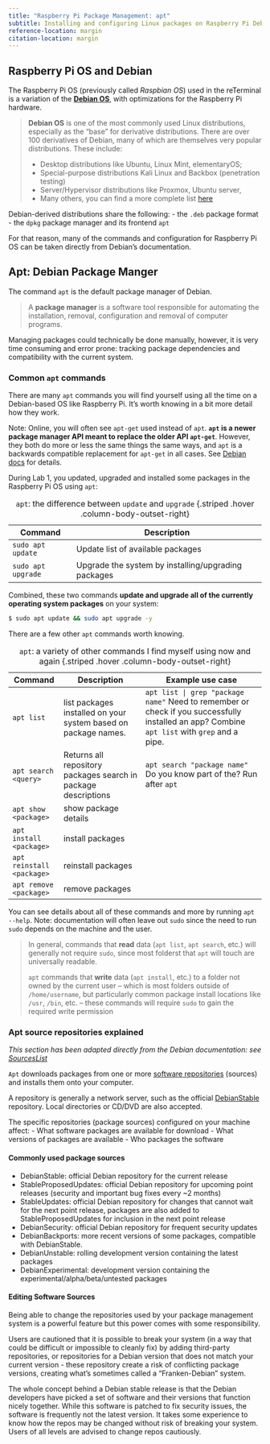 ```yaml
---
title: "Raspberry Pi Package Management: apt"
subtitle: Installing and configuring Linux packages on Raspberry Pi Debian using the `apt` package manager. 
reference-location: margin
citation-location: margin
---
```


## Raspberry Pi OS and Debian

The Raspberry Pi OS (previously called *Raspbian OS*) used in the reTerminal is a variation of the [**Debian OS**](https://en.wikipedia.org/wiki/Debian), with optimizations for the Raspberry Pi hardware.

> **Debian OS** is one of the most commonly used Linux distributions, especially as the "base" for derivative distributions. There are over 100 derivatives of Debian, many of which are themselves very popular distributions. These include:
>
> - Desktop distributions like Ubuntu, Linux Mint, elementaryOS;
> - Special-purpose distributions Kali Linux and Backbox (penetration testing)
> - Server/Hypervisor distributions like Proxmox, Ubuntu server, 
> - Many others, you can find a more complete list [here](https://en.wikipedia.org/wiki/List_of_Linux_distributions#Debian-based)

Debian-derived distributions share the following:
- the `.deb` package format 
- the `dpkg` package manager and its frontend `apt`

For that reason, many of the commands and configuration for Raspberry Pi OS can be taken directly from Debian's documentation.

## Apt: Debian Package Manger

The command `apt` is the default package manager of Debian.

> A **package manager** is a software tool responsible for automating the installation, removal, configuration and removal of computer programs.

Managing packages could technically be done manually, however, it is very time consuming and error prone: tracking package dependencies and compatibility with the current system. 

### Common `apt` commands

There are many `apt` commands you will find yourself using all the time on a Debian-based OS like Raspberry Pi. It's worth knowing in a bit more detail how they work.

Note: Online, you will often see `apt-get` used instead of `apt`. **`apt` is a newer package manager API meant to replace the older API `apt-get`**. However, they both do more or less the same things the same ways, and `apt` is a backwards compatible replacement for `apt-get` in all cases. See [Debian docs](https://www.debian.org/doc/manuals/debian-handbook/sect.apt-get.en.html) for details.

During Lab 1, you updated, upgraded and installed some packages in the Raspberry Pi OS using `apt`:

| Command                 | Description                                                        |
| ----------------------- | ------------------------------------------------------------------ |
| `sudo apt update`       | Update list of available packages |
| `sudo apt upgrade`      | Upgrade the system by installing/upgrading packages |

: `apt`: the difference between `update` and `upgrade` {.striped .hover .column-body-outset-right}

Combined, these two commands **update and upgrade all of the currently operating system packages** on your system:

```bash
$ sudo apt update && sudo apt upgrade -y
```


There are a few other `apt` commands worth knowing.

| Command | Description | Example use case |
| ------- | ----------- | ---------------- |
| `apt list` | list packages installed on your system based on package names. |  `apt list | grep "package name"` Need to remember or check if you successfully installed an app? Combine `apt list` with `grep` and a pipe. |
| `apt search <query>` | Returns all repository packages search in package descriptions | `apt search "package name"` Do you know part of the? Run after `apt`
| `apt show <package>` | show package details |
| `apt install <package>` | install packages |
| `apt reinstall <package>` | reinstall packages |
| `apt remove <package>` | remove packages |

: `apt`: a variety of other commands I find myself using now and again {.striped .hover .column-body-outset-right}

You can see details about all of these commands and more by running `apt --help`. Note: documentation will often leave out `sudo` since the need to run `sudo` depends on the machine and the user. 

> In general, commands that **read** data (`apt list`, `apt search`, etc.) will generally not require `sudo`, since most folderst that `apt` will touch are universally readable.
>
> `apt` commands that **write** data (`apt install`, etc.) to a folder not owned by the current user -- which is most folders outside of `/home/username`, but particularly common package install locations like `/usr`, `/bin`, etc. -- these commands will require `sudo` to gain the required write permission

### Apt source repositories explained

*This section has been adapted directly from the Debian documentation: see [SourcesList](https://wiki.debian.org/SourcesList)*

`Apt` downloads packages from one or more [software repositories](https://wiki.debian.org/DebianRepository) (sources) and installs them onto your computer.

A repository is generally a network server, such as the official [DebianStable](https://wiki.debian.org/DebianStable) repository. Local directories or CD/DVD are also accepted.

The specific repositories (package sources) configured on your machine affect:
    - What software packages are available for download
    - What versions of packages are available
    - Who packages the software 

#### Commonly used package sources

- DebianStable: official Debian repository for the current release
- StableProposedUpdates: official Debian repository for upcoming point releases (security and important bug fixes every ~2 months)
- StableUpdates: official Debian repository for changes that cannot wait for the next point release, packages are also added to StableProposedUpdates for inclusion in the next point release
- DebianSecurity: official Debian repository for frequent security updates
- DebianBackports: more recent versions of some packages, compatible with DebianStable.
- DebianUnstable: rolling development version containing the latest packages
- DebianExperimental: development version containing the experimental/alpha/beta/untested packages 

#### Editing Software Sources

Being able to change the repositories used by your package management system is a powerful feature but this power comes with some responsibility. 

Users are cautioned that it is possible to break your system (in a way that could be difficult or impossible to cleanly fix) by adding third-party repositories, or repositories for a Debian version that does not match your current version - these repository create a risk of conflicting package versions, creating what's sometimes called a "Franken-Debian" system. 

The whole concept behind a Debian stable release is that the Debian developers have picked a set of software and their versions that function nicely together. While this software is patched to fix security issues, the software is frequently not the latest version. It takes some experience to know how the repos may be changed without risk of breaking your system. Users of all levels are advised to change repos cautiously.
